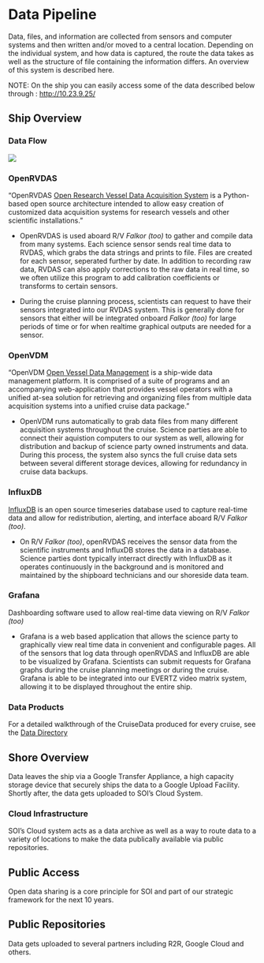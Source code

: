 # Data Pipeline {.unnumbered}

Data, files, and information are collected from sensors and computer systems and then written and/or moved to a central location. Depending on the individual system, and how data is captured, the route the data takes as well as the structure of file containing the information differs. An overview of this system is described here.

NOTE: On the ship you can easily access some of the data described below through : <http://10.23.9.25/>

## Ship Overview

### Data Flow

![](images/Final%20Data%20Flow.png)

### OpenRVDAS

"OpenRVDAS [Open Research Vessel Data Acquisition System](https://openrvdas.org/) is a Python-based open source architecture intended to allow easy creation of customized data acquisition systems for research vessels and other scientific installations."

-   OpenRVDAS is used aboard R/V *Falkor (too)* to gather and compile data from many systems. Each science sensor sends real time data to RVDAS, which grabs the data strings and prints to file. Files are created for each sensor, seperated further by date. In addition to recording raw data, RVDAS can also apply corrections to the raw data in real time, so we often utilize this program to add calibration coefficients or transforms to certain sensors.

-   During the cruise planning process, scientists can request to have their sensors integrated into our RVDAS system. This is generally done for sensors that either will be integrated onboard *Falkor (too)* for large periods of time or for when realtime graphical outputs are needed for a sensor.

### OpenVDM

"OpenVDM [Open Vessel Data Management](https://github.com/OceanDataTools/openvdm) is a ship-wide data management platform. It is comprised of a suite of programs and an accompanying web-application that provides vessel operators with a unified at-sea solution for retrieving and organizing files from multiple data acquisition systems into a unified cruise data package. "

-   OpenVDM runs automatically to grab data files from many different acquisition systems throughout the cruise. Science parties are able to connect their aquistion computers to our system as well, allowing for distribution and backup of science party owned instruments and data. During this process, the system also syncs the full cruise data sets between several different storage devices, allowing for redundancy in cruise data backups.

### InfluxDB

[InfluxDB](https://www.influxdata.com/) is an open source timeseries database used to capture real-time data and allow for redistribution, alerting, and interface aboard R/V *Falkor (too)*.

-   On R/V *Falkor (too)*, openRVDAS receives the sensor data from the scientific instruments and InfluxDB stores the data in a database. Science parties dont typically interract directly with InfluxDB as it operates continuously in the background and is monitored and maintained by the shipboard technicians and our shoreside data team.

### Grafana

Dashboarding software used to allow real-time data viewing on R/V *Falkor (too)*

-   Grafana is a web based application that allows the science party to graphically view real time data in convenient and configurable pages. All of the sensors that log data through openRVDAS and InfluxDB are able to be visualized by Grafana. Scientists can submit requests for Grafana graphs during the cruise planning meetings or during the cruise. Grafana is able to be integrated into our EVERTZ video matrix system, allowing it to be displayed throughout the entire ship.

### Data Products

For a detailed walkthrough of the CruiseData produced for every cruise, see the [Data Directory](data_directory.qmd)

## Shore Overview

Data leaves the ship via a Google Transfer Appliance, a high capacity storage device that securely ships the data to a Google Upload Facility. Shortly after, the data gets uploaded to SOI's Cloud System.

### Cloud Infrastructure

SOI's Cloud system acts as a data archive as well as a way to route data to a variety of locations to make the data publically available via public repositories.

## Public Access

Open data sharing is a core principle for SOI and part of our strategic framework for the next 10 years.

## Public Repositories

Data gets uploaded to several partners including R2R, Google Cloud and others.